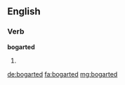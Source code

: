 ==English==

===Verb===
'''bogarted'''

# {{en-past of|bogart}}

[[de:bogarted]]
[[fa:bogarted]]
[[mg:bogarted]]